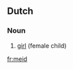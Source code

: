 ==Dutch==

===Noun===
{{infl|nl|noun|g=f}}

# [[girl]] (female child)

{{tbot entry|Dutch|girl|2007|November}}

[[fr:meid]]